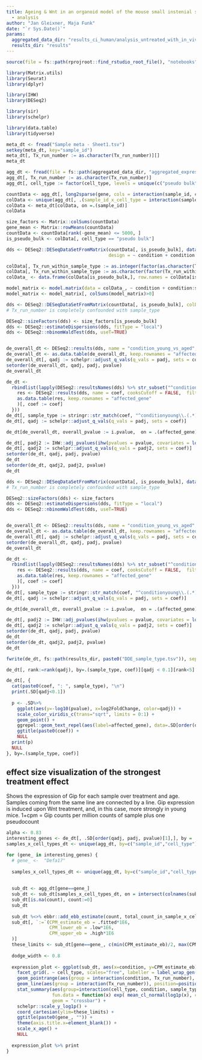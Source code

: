 ```yaml
---
title: Ageing & Wnt in an organoid model of the mouse small instenial stem cell niche
  - analysis
author: "Jan Gleixner, Maja Funk"
date: "`r Sys.Date()`"
params:
  aggregated_data_dir: "results_ci_human/analysis_untreated_with_in_vivo/3_aggregation"
  results_dir: "results"
---
```


```r
source(file = fs::path(rprojroot::find_rstudio_root_file(), "notebooks", "setup_chunk.R")) # for RStudio
```


``` r
library(Matrix.utils)
library(Seurat)
library(dplyr)

library(IHW)
library(DESeq2)

library(sir)
library(schelpr)

library(data.table)
library(tidyverse)
```

```r
meta_dt <- fread("Sample meta - Sheet1.tsv")
setkey(meta_dt, key="sample_id")
meta_dt[, Tx_run_number := as.character(Tx_run_number)][]
meta_dt
```

```r
agg_dt <- fread(file = fs::path(aggregated_data_dir, "aggregated_expression.tsv"), sep = "\t")
agg_dt[, Tx_run_number := as.character(Tx_run_number)]
agg_dt[, cell_type := factor(cell_type, levels = unique(c("pseudo bulk", cell_type)))]
```

```r
countData <- agg_dt[, long2sparse(gene, cols = interaction(sample_id, cell_type), values = count, dimname_cols = NULL, dimname_rows = NULL)]
colData <- unique(agg_dt[, .(sample_id_x_cell_type = interaction(sample_id, cell_type), sample_id, cell_type)])[colnames(countData), on = .(sample_id_x_cell_type)]
colData <- meta_dt[colData, on =.(sample_id)]
colData
```


```r
size_factors <- Matrix::colSums(countData)
gene_mean <- Matrix::rowMeans(countData)
countData <- countData[rank(-gene_mean) <= 5000, ]
is_pseudo_bulk <- colData[, cell_type == "pseudo bulk"]

dds <- DESeq2::DESeqDataSetFromMatrix(countData[, is_pseudo_bulk], data.frame(colData[is_pseudo_bulk,], row.names = colData[is_pseudo_bulk, sample_id_x_cell_type]), 
                                      design = ~ condition + condition:sample_type + Tx_run_number:sample_type + sample_type) # + Tx_run_number sample_type

colData[, Tx_run_within_sample_type := as.integer(factor(as.character(Tx_run_number))), by= .(sample_type)]
colData[, Tx_run_within_sample_type := as.character(factor(Tx_run_within_sample_type))]
colData_ <- data.frame(colData[is_pseudo_bulk,], row.names = colData[is_pseudo_bulk, sample_id_x_cell_type], stringsAsFactors = FALSE)

model_matrix <- model.matrix(data = colData_, ~ condition + condition:sample_type + Tx_run_within_sample_type:sample_type)
model_matrix <- model_matrix[, colSums(model_matrix)>0]

dds <- DESeq2::DESeqDataSetFromMatrix(countData[, is_pseudo_bulk], colData = colData_, design = )
# Tx_run_number is completely confounded with sample_type

DESeq2::sizeFactors(dds) <- size_factors[is_pseudo_bulk]
dds <- DESeq2::estimateDispersions(dds, fitType = "local")
dds <- DESeq2::nbinomWaldTest(dds, useT=TRUE)


de_overall_dt <- DESeq2::results(dds, name = "condition_young_vs_aged", cooksCutoff = FALSE,  filterFun=ihw)
de_overall_dt <- as.data.table(de_overall_dt, keep.rownames = "affected_gene")[, coef := "condition_young_vs_aged"]
de_overall_dt[, qadj := schelpr::adjust_q_vals(q_vals = padj, sets = coef)]
setorder(de_overall_dt, qadj, padj, pvalue)
de_overall_dt

de_dt <-
  rbindlist(lapply(DESeq2::resultsNames(dds) %>% str_subset("^conditionyoung\\."), function(coef) {
    res <- DESeq2::results(dds, name = coef, cooksCutoff = FALSE,  filterFun=ihw) #de_overall_dt[,pvalue]
    as.data.table(res, keep.rownames = "affected_gene"
    )[, coef := coef]
  }))
de_dt[, sample_type := stringr::str_match(coef, "^conditionyoung\\.(.*)$")[,2]]
de_dt[, qadj := schelpr::adjust_q_vals(q_vals = padj, sets = coef)]

de_dt[de_overall_dt, overall_pvalue := i.pvalue,  on = .(affected_gene)]

de_dt[, padj2 := IHW::adj_pvalues(ihw(pvalues = pvalue, covariates = log(overall_pvalue), alpha = 0.1)), by = .(sample_type)]
de_dt[, qadj2 := schelpr::adjust_q_vals(q_vals = padj2, sets = coef)]
setorder(de_dt, qadj, padj, pvalue)
de_dt
setorder(de_dt, qadj2, padj2, pvalue)
de_dt
```

```r
dds <- DESeq2::DESeqDataSetFromMatrix(countData[, is_pseudo_bulk], data.frame(colData[is_pseudo_bulk,], row.names = colData[is_pseudo_bulk, sample_id_x_cell_type]), design = ~ condition + condition:sample_type + cell_type + cell_type:sample_type + cell_type:condition) # + Tx_run_number
# Tx_run_number is completely confounded with sample_type

DESeq2::sizeFactors(dds) <- size_factors
dds <- DESeq2::estimateDispersions(dds, fitType = "local")
dds <- DESeq2::nbinomWaldTest(dds, useT=TRUE)


de_overall_dt <- DESeq2::results(dds, name = "condition_young_vs_aged", cooksCutoff = FALSE,  filterFun=ihw)
de_overall_dt <- as.data.table(de_overall_dt, keep.rownames = "affected_gene")[, coef := "condition_young_vs_aged"]
de_overall_dt[, qadj := schelpr::adjust_q_vals(q_vals = padj, sets = coef)]
setorder(de_overall_dt, qadj, padj, pvalue)
de_overall_dt

de_dt <-
  rbindlist(lapply(DESeq2::resultsNames(dds) %>% str_subset("^conditionyoung\\."), function(coef) {
    res <- DESeq2::results(dds, name = coef, cooksCutoff = FALSE,  filterFun=ihw) #de_overall_dt[,pvalue]
    as.data.table(res, keep.rownames = "affected_gene"
    )[, coef := coef]
  }))
de_dt[, sample_type := stringr::str_match(coef, "^conditionyoung\\.(.*)$")[,2]]
de_dt[, qadj := schelpr::adjust_q_vals(q_vals = padj, sets = coef)]

de_dt[de_overall_dt, overall_pvalue := i.pvalue,  on = .(affected_gene)]

de_dt[, padj2 := IHW::adj_pvalues(ihw(pvalues = pvalue, covariates = log(overall_pvalue), alpha = 0.1)), by = .(sample_type)]
de_dt[, qadj2 := schelpr::adjust_q_vals(q_vals = padj2, sets = coef)]
setorder(de_dt, qadj, padj, pvalue)
de_dt
setorder(de_dt, qadj2, padj2, pvalue)
de_dt
```

```r
fwrite(de_dt, fs::path(results_dir, paste0("DDE_sample_type.tsv")), sep="\t")
```

```r
de_dt[, rank:=rank(qadj), by=.(sample_type, coef)][qadj < 0.1][rank<5]
```



```r
de_dt[, {
  cat(paste0(coef, ": ", sample_type), "\n")
  print(.SD[qadj<0.1])
  
  p <- .SD%>%
    ggplot(aes(y=-log10(pvalue), x=log2FoldChange, color=qadj)) + 
    scale_color_viridis_c(trans="sqrt", limits = 0:1) +
    geom_point() +
    ggrepel::geom_text_repel(aes(label=affected_gene), data=.SD[order(qadj, padj, pvalue)[1:20]], color="black") +
    ggtitle(paste0(coef)) +
    NULL
  print(p)
  NULL
}, by=.(sample_type, coef)]
```



## effect size visualization of the strongest treatment effect
Shows the expression of Gip for each sample over treatment and age. 
Samples coming from the same line are connected by a line.
Gip expression is induced upon Wnt treatment, and, in this case, more strongly in young mice.
1+cpm = Gip counts per million counts of sample plus one pseudocount

```r

alpha <- 0.83
interesting_genes <- de_dt[, .SD[order(qadj, padj, pvalue)[1],], by = .(coef)][, affected_gene] 
samples_x_cell_types_dt <- unique(agg_dt, by=c("sample_id","cell_type"))[,c("cell_type", "total_count_in_sample_x_cell_type", colnames(meta_dt)), with=FALSE]

for (gene_ in interesting_genes) {
  # gene_ <-  "Defa17"
  
  samples_x_cell_types_dt <- unique(agg_dt, by=c("sample_id","cell_type"))[,c("cell_type", "total_count_in_sample_x_cell_type", colnames(meta_dt)), with=FALSE]
  
  
  sub_dt <- agg_dt[gene==gene_] 
  sub_dt <- sub_dt[samples_x_cell_types_dt, on = intersect(colnames(sub_dt), colnames(samples_x_cell_types_dt))]
  sub_dt[is.na(count), count:=0]
  sub_dt
  
  sub_dt %<>% ebbr::add_ebb_estimate(count, total_count_in_sample_x_cell_type, cred_level = alpha) %>% data.table
  sub_dt[, `:=`(CPM_estimate_eb = .fitted*1E6,
                CPM_lower_eb = .low*1E6,
                CPM_upper_eb = .high*1E6
  )]
  these_limits <- sub_dt[gene==gene_, c(min(CPM_estimate_eb)/2, max(CPM_estimate_eb)*2)]
  
  dodge_width <- 0.8
  
  expression_plot <- ggplot(sub_dt, aes(x=condition, y=CPM_estimate_eb)) + 
    facet_grid(. ~ cell_type, scales="free", labeller = label_wrap_gen(width=20)) +
    geom_pointrange(aes(group = interaction(condition, Tx_run_number), ymin=CPM_lower_eb, ymax=CPM_upper_eb), linetype="solid", position=position_dodge2(dodge_width)) +
    geom_line(aes(group = interaction(Tx_run_number)), position=position_dodge2(dodge_width)) +
    stat_summary(aes(group=interaction(cell_type, condition, sample_type), color = sample_type), 
                 fun.data = function(x) exp( mean_cl_normal(log1p(x), conf.int=alpha))-1, 
                 geom = "crossbar") +
    schelpr::scale_y_log1p() +
    coord_cartesian(ylim=these_limits) +
    ggtitle(paste0(gene_, "")) + 
    theme(axis.title.x=element_blank()) +
    scale_x_age() +
    NULL
  
  expression_plot %>% print
}
```


